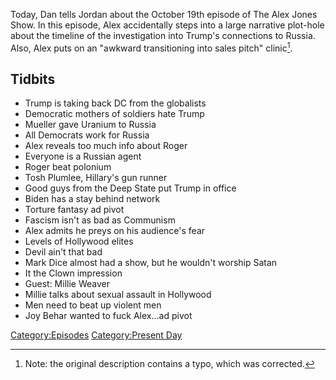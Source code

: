 {{DEFAULTSORT:
    #_EPISODE_0094:October 19, 2017
}}{{Episode
    | title           = October 19, 2017
    | caption         = Listen to this episode on [https://knowledgefight.libsyn.com/knowledge-fight-october-19-2017 Libsyn] [https://open.spotify.com/episode/5twXTDvBHWmQ7GBXBQxrXR Spotify], Read the [[Transcript/94: October 19, 2017|Unofficial Transcript]]
    | episodeNumber   = 94
    | length          = 01:31:19
    | airDate         = October 20, 2017
    | coverageDate    = October 19, 2017
    | episodeType     = [[:Category:Present Day|Present Day]]
    | appearance      = [[Robert Mueller]], [[Roger Stone]], [[Tosh Plumlee]], [[Joe Biden]], [[Mark Dice]], [[Millie Weaver]], [[Joy Behar]]
    | beverage        = Rip It Energy; Arizona Grapeade
    | oocDrop         = I renounce Jesus Christ!
    | previousEpisode = [[93: 2015 Investigation Last Looks]]
    | nextEpisode     = [[95: Project Camelot Break]]
}}

{{Stub}}

Today, Dan tells Jordan about the October 19th episode of The Alex Jones Show. In this episode, Alex accidentally steps into a large narrative plot-hole about the timeline of the investigation into Trump's connections to Russia. Also, Alex puts on an "awkward transitioning into sales pitch" clinic<ref>Note: the original description contains a typo, which was corrected.</ref>.

==Tidbits==

*Trump is taking back DC from the globalists
*Democratic mothers of soldiers hate Trump
*Mueller gave Uranium to Russia
*All Democrats work for Russia
*Alex reveals too much info about Roger
*Everyone is a Russian agent
*Roger beat polonium
*Tosh Plumlee, Hillary's gun runner
*Good guys from the Deep State put Trump in office
*Biden has a stay behind network
*Torture fantasy ad pivot
*Fascism isn't as bad as Communism
*Alex admits he preys on his audience's fear
*Levels of Hollywood elites
*Devil ain't that bad
*Mark Dice almost had a show, but he wouldn't worship Satan
*It the Clown impression
*Guest: Millie Weaver
*Millie talks about sexual assault in Hollywood
*Men need to beat up violent men
*Joy Behar wanted to fuck Alex...ad pivot

[[Category:Episodes]]
[[Category:Present Day]]
